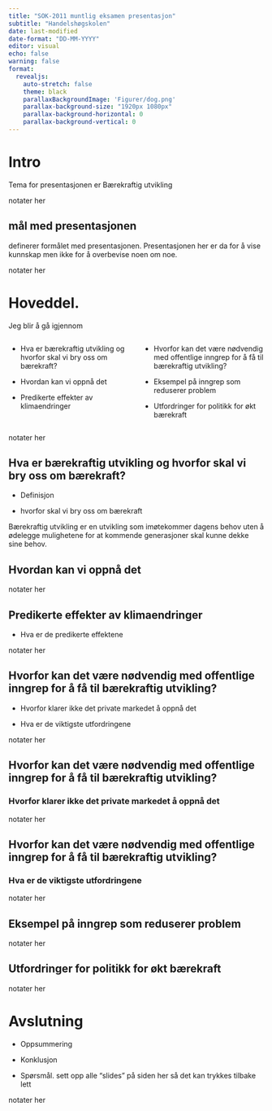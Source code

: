 ---
title: "SOK-2011 muntlig eksamen presentasjon"
subtitle: "Handelshøgskolen"
date: last-modified
date-format: "DD-MM-YYYY"
editor: visual
echo: false
warning: false
format: 
  revealjs:
    auto-stretch: false
    theme: black
    parallaxBackgroundImage: 'Figurer/dog.png'
    parallax-background-size: "1920px 1080px"
    parallax-background-horizontal: 0
    parallax-background-vertical: 0
---


# Intro

Tema for presentasjonen er Bærekraftig utvikling

::: notes
notater her
:::


## mål med presentasjonen

definerer formålet med presentasjonen. Presentasjonen her er da for å vise kunnskap men ikke for å overbevise noen om noe.

::: notes
notater her
:::


# Hoveddel. 

Jeg blir å gå igjennom

:::: {.columns}

::: {.column width="50%"}
:::incremental
- Hva er bærekraftig utvikling og hvorfor skal vi bry oss om bærekraft?

- Hvordan kan vi oppnå det

- Predikerte effekter av klimaendringer

:::
:::
::: {.column width="50%"}
:::incremental
- Hvorfor kan det være nødvendig med offentlige inngrep for å få til bærekraftig utvikling?

- Eksempel på inngrep som reduserer problem

- Utfordringer for politikk for økt bærekraft
:::
:::

::::



::: notes
notater her
:::


## Hva er bærekraftig utvikling og hvorfor skal vi bry oss om bærekraft?

- Definisjon

- hvorfor skal vi bry oss om bærekraft

::: notes
Bærekraftig utvikling er en utvikling som imøtekommer dagens behov uten å ødelegge mulighetene for at kommende generasjoner skal kunne dekke sine behov.
:::


## Hvordan kan vi oppnå det

::: notes
notater her
:::


## Predikerte effekter av klimaendringer

- Hva er de predikerte effektene

::: notes
notater her
:::


## Hvorfor kan det være nødvendig med offentlige inngrep for å få til bærekraftig utvikling?

- Hvorfor klarer ikke det private markedet å oppnå det

- Hva er de viktigste utfordringene


::: notes
notater her
:::


## Hvorfor kan det være nødvendig med offentlige inngrep for å få til bærekraftig utvikling?
### Hvorfor klarer ikke det private markedet å oppnå det

::: notes
notater her
:::


## Hvorfor kan det være nødvendig med offentlige inngrep for å få til bærekraftig utvikling?
### Hva er de viktigste utfordringene

::: notes
notater her
:::


## Eksempel på inngrep som reduserer problem

::: notes
notater her
:::

## Utfordringer for politikk for økt bærekraft

::: notes
notater her
:::


# Avslutning

- Oppsummering

- Konklusjon

- Spørsmål. sett opp alle "slides" på siden her så det kan trykkes tilbake lett

::: notes
notater her
:::


